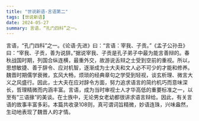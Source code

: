 ```yaml
---
title: "世说新语-言语第二"
tags: [世说新语]
date: 2024-05-27
summary: 言语，“孔门四科”之一。
---
```


言语，“孔门四科”之一。《论语·先进》曰：“言语：宰我、子贡。”《孟子公孙丑》曰：“宰我、子贡，善为说辞。”据说宰我、子贡是孔子弟子中最为能言善辩的。春秋战国时期，列国合纵连横，最重外交，故游说舌辩之士受到空前的重视。所以，思想敏捷、善于辞令、应对机智，逐渐成为士大夫和文人必不可少的才能和修养。魏晋时期儒学衰微，玄风大畅，烦琐的经典章句之学受到轻视，谈玄析理、微言大义之风盛行。因此，士大夫在应对辞令方面，努力追求语言的简约机巧而意味深长，哲理精微而内涵丰富。言语，成为当时审视士人才华高低的重要标准之一，以至有“三语掾”的美谈。在士族中，无论男女老幼都很讲求语言辩给。因此，有关言语的故事丰富多彩。本篇共收录108则，真可谓词旨精微，妙语连珠，兴味盎然，生动地表现了魏晋人的才情。
